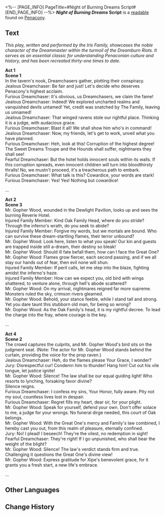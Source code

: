 <%-- [PAGE_INFO]
PageTitle=#Night of Burning Dreams Script#
[END_PAGE_INFO] --%>
{{Readable Infobox
|id           = 354
|partIds      = 190644
|title        = ''Night of Burning Dreams'' Script
|image        = Item Penacony Readable 1.png
|world        = Penacony
|parts        = 1
|author       = <!--to be added-->
|description  = A biographical drama created by the Iris Family. It depicts just the tip of the iceberg of the Dreammaster's majestic character.
|part1        = ''Night of Burning Dreams'' Script
|source1      = {{cx|Source missing}}
|characters   = 
|factions     = 
}}
'''''Night of Burning Dreams'' Script''' is a [[readable]] found on [[Penacony]].
<!--
==Location==
{{Map Embed|<map name>|<marker id>}}
-->
==Text==
''This play, written and performed by the Iris Family, showcases the noble character of the Dreammaster within the turmoil of the Dreamburn Riots. It serves as an essential classic for understanding Penaconian culture and history, and has been recreated thirty-one times to date.''

'''Act 1'''<br />'''Scene 1'''<br />In the tavern's nook, Dreamchasers gather, plotting their conspiracy.<br />Jealous Dreamchaser: Be fair and just! Let's decide who deserves Penacony's highest acclaim.<br />Furious Dreamchaser: It's obvious, us Dreamchasers, we claim the fame!<br />Jealous Dreamchaser: Indeed! We explored uncharted realms and vanquished devils untamed! Yet, credit was snatched by The Family, leaving us unnamed!<br />Jealous Dreamchaser: That winged ravens stole our rightful place. Thinking it is a judge, with audacious grace.<br />Furious Dreamchaser: Blast it all! We shall show him who's in command!<br />Jealous Dreamchaser: Now, my friends, let's get to work, unveil what you have planned.<br />Furious Dreamchaser: Heh, look at this! Corruption of the highest degree! The Sweet Dreams Troupe and the Hounds shall suffer, nightmares they shall see!<br />Fearful Dreamchaser: But the hotel holds innocent souls within its walls. If this corruption spreads, even innocent children will turn into bloodthirsty thralls! No, we mustn't proceed, it's a treacherous path to embark.<br />Furious Dreamchaser: What talk is this? Cowardice, your words are stark!<br />Furious Dreamchaser: Yes! Yes! Nothing but cowardice!

...

'''Act 2'''<br />'''Scene 3'''<br />Mr. Gopher Wood, wounded in the Dewlight Pavilion, looks up and sees the burning Reverie Hotel.<br />Injured Family Member: Kind Oak Family Head, where do you stride? Through the inferno's wrath, do you seek to abide?<br />Injured Family Member: Forgive my words, but we mortals are bound. Who can survive these dream-startling flames, their terror unbound?<br />Mr. Gopher Wood: Look here, listen to what you speak! Our kin and guests are trapped inside still a-dream, their destiny so bleak!<br />Mr. Gopher Wood: Should ill fate befall them, how can I face the Great One?<br />Mr. Gopher Wood: Flames grow fiercer, each second passing, and if we all stay our hands out of fear, then evil none will shun.<br />Injured Family Member: If peril calls, let me step into the blaze, fighting amidst the inferno's haze.<br />Injured Family Member: How can we expect you, old bird with wings shattered, to venture alone, through hell's abode scattered?<br />Mr. Gopher Wood: On my arrival, nightmares reigned far more supreme. Monsters ruled the sky, crimson rivers gleamed.<br />Mr. Gopher Wood: Behold, your stance feeble, while I stand tall and strong. Yet you dare taunt this stubborn old man, for being so wrong?<br />Mr. Gopher Wood: As the Oak Family's head, it is my rightful decree. To lead the charge into the fray, where courage is the key.

...

'''Act 4'''<br />'''Scene 2'''<br />The crowd captures the culprits, and Mr. Gopher Wood's bird sits on the judgment seat. (Note: The actor for Mr. Gopher Wood stands behind the curtain, providing the voice for the prop raven.)<br />Jealous Dreamchaser: Heh, do the flames please Your Grace, I wonder?<br />Jury: Disrespectful cur! Condemn him to thunder! Hang him! Cut out his vile tongue, let justice ignite!<br />Mr. Gopher Wood: Silence! The law shall be our equal guiding light! Who resorts to lynching, forsaking favor divine?<br />Silence reigns.<br />Furious Dreamchaser: I confess my sins, Your Honor, fully aware. Pity not my soul, countless lives lost in despair.<br />Furious Dreamchaser: Regret fills my heart, dear sir, for your plight.<br />Mr. Gopher Wood: Speak for yourself, defend your own. Don't offer solace to me, a judge for your wrongs. No funeral dirge needed, this court of Oak belongs.<br />Mr. Gopher Wood: With the Great One's mercy and Family's law combined, I hereby cast you out, from this realm of pleasure, eternally confined.<br />Jury: No! I plead! I beseech! They're the vilest, no redemption in sight!<br />Fearful Dreamchaser: They're right! If I go unpunished, who shall bear the weight of the blight?<br />Mr. Gopher Wood: Silence! The law's verdict stands firm and true. Challenging it questions the Great One's divine view!<br />Mr. Gopher Wood: Express gratitude for Xipe's benevolent grace, for it grants you a fresh start, a new life's embrace.

...

<!--
==Trivia==
* 
-->
==Other Languages==
{{Other Languages
|en   = ''Night of Burning Dreams'' Script
|zhs  = 《燃梦之夜》剧本
|zht  = 《燃夢之夜》劇本
|ja   = 『燃える夢の夜』脚本
|ko   = ≪타오르는 꿈의 밤≫ 각본
|es   = Guion de «La noche de los sueños ardientes»
|fr   = Script de ''La nuit des rêves brûlants''
|ru   = Сценарий «Ночи пылающих грёз»
|th   = บทละคร "ราตรีอันแผดเผา"
|vi   = Kịch Bản "Đêm Đốt Cháy Giấc Mơ"
|de   = Skript von „Nacht der brennenden Träume“
|id   = Naskah "Malam Mimpi yang Membara"
|pt   = Roteiro de "Noite dos Sonhos em Chamas"
}}

==Change History==
{{Change History|2.2}}